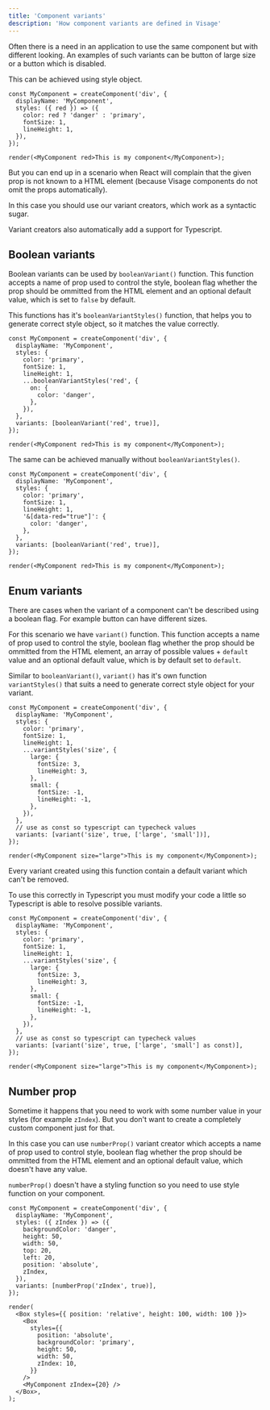 ```yaml
---
title: 'Component variants'
description: 'How component variants are defined in Visage'
---
```


Often there is a need in an application to use the same component but with different looking. An examples of such variants can be button of large size or a button which is disabled.

This can be achieved using style object.

```tsx live noInline expanded codesandbox=naive-component-variants-vjchc
const MyComponent = createComponent('div', {
  displayName: 'MyComponent',
  styles: ({ red }) => ({
    color: red ? 'danger' : 'primary',
    fontSize: 1,
    lineHeight: 1,
  }),
});

render(<MyComponent red>This is my component</MyComponent>);
```

But you can end up in a scenario when React will complain that the given prop is not known to a HTML element (because Visage components do not omit the props automatically).

In this case you should use our variant creators, which work as a syntactic sugar.

<Message status="info">
  Variant creators also automatically add a support for Typescript.
</Message>

## Boolean variants

Boolean variants can be used by `booleanVariant()` function. This function accepts a name of prop used to control the style, boolean flag whether the prop should be ommitted from the HTML element and an optional default value, which is set to `false` by default.

This functions has it&apos;s `booleanVariantStyles()` function, that helps you to generate correct style object, so it matches the value correctly.

```tsx live noInline expanded codesandbox=boolean-component-variants-oh2bd
const MyComponent = createComponent('div', {
  displayName: 'MyComponent',
  styles: {
    color: 'primary',
    fontSize: 1,
    lineHeight: 1,
    ...booleanVariantStyles('red', {
      on: {
        color: 'danger',
      },
    }),
  },
  variants: [booleanVariant('red', true)],
});

render(<MyComponent red>This is my component</MyComponent>);
```

The same can be achieved manually without `booleanVariantStyles()`.

```tsx live noInline expanded codesandbox=boolean-component-variants-without-helper-xkudn
const MyComponent = createComponent('div', {
  displayName: 'MyComponent',
  styles: {
    color: 'primary',
    fontSize: 1,
    lineHeight: 1,
    '&[data-red="true"]': {
      color: 'danger',
    },
  },
  variants: [booleanVariant('red', true)],
});

render(<MyComponent red>This is my component</MyComponent>);
```

## Enum variants

There are cases when the variant of a component can&apos;t be described using a boolean flag. For example button can have different sizes.

For this scenario we have `variant()` function. This function accepts a name of prop used to control the style, boolean flag whether the prop should be ommitted from the HTML element, an array of possible values + `default` value and an optional default value, which is by default set to `default`.

Similar to `booleanVariant()`, `variant()` has it&apos;s own function `variantStyles()` that suits a need to generate correct style object for your variant.

```tsx live noInline expanded codesandbox=enum-variants-2yedb
const MyComponent = createComponent('div', {
  displayName: 'MyComponent',
  styles: {
    color: 'primary',
    fontSize: 1,
    lineHeight: 1,
    ...variantStyles('size', {
      large: {
        fontSize: 3,
        lineHeight: 3,
      },
      small: {
        fontSize: -1,
        lineHeight: -1,
      },
    }),
  },
  // use as const so typescript can typecheck values
  variants: [variant('size', true, ['large', 'small'])],
});

render(<MyComponent size="large">This is my component</MyComponent>);
```

<Message status="info">
  Every variant created using this function contain a default variant which
  can&apos;t be removed.
</Message>

To use this correctly in Typescript you must modify your code a little so Typescript is able to resolve possible variants.

```tsx transpile=false noInline expanded codesandbox=enum-variants-typescript-jm3pm
const MyComponent = createComponent('div', {
  displayName: 'MyComponent',
  styles: {
    color: 'primary',
    fontSize: 1,
    lineHeight: 1,
    ...variantStyles('size', {
      large: {
        fontSize: 3,
        lineHeight: 3,
      },
      small: {
        fontSize: -1,
        lineHeight: -1,
      },
    }),
  },
  // use as const so typescript can typecheck values
  variants: [variant('size', true, ['large', 'small'] as const)],
});

render(<MyComponent size="large">This is my component</MyComponent>);
```

## Number prop

Sometime it happens that you need to work with some number value in your styles (for example `zIndex`). But you don&apos;t want to create a completely custom component just for that.

In this case you can use `numberProp()` variant creator which accepts a name of prop used to control style, boolean flag whether the prop should be ommitted from the HTML element and an optional default value, which doesn&apos;t have any value.

`numberProp()` doesn&apos;t have a styling function so you need to use style function on your component.

```tsx live noInline expanded codesandbox=number-prop-lu3hg
const MyComponent = createComponent('div', {
  displayName: 'MyComponent',
  styles: ({ zIndex }) => ({
    backgroundColor: 'danger',
    height: 50,
    width: 50,
    top: 20,
    left: 20,
    position: 'absolute',
    zIndex,
  }),
  variants: [numberProp('zIndex', true)],
});

render(
  <Box styles={{ position: 'relative', height: 100, width: 100 }}>
    <Box
      styles={{
        position: 'absolute',
        backgroundColor: 'primary',
        height: 50,
        width: 50,
        zIndex: 10,
      }}
    />
    <MyComponent zIndex={20} />
  </Box>,
);
```
